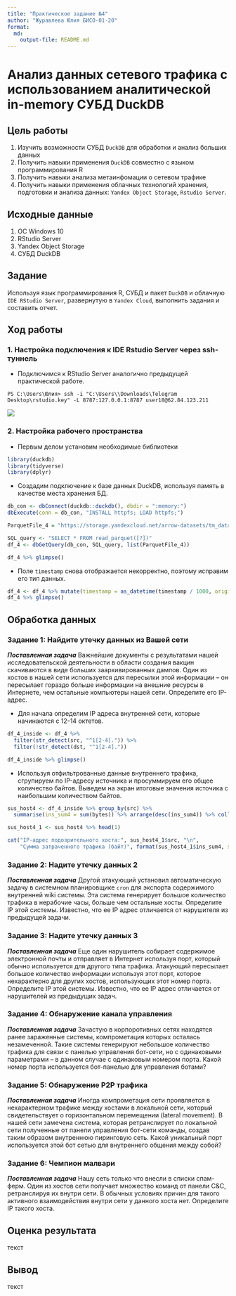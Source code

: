 ```yaml
---
title: "Практическое задание №4"
author: "Журавлева Юлия БИСО-01-20"
format:   
  md:
    output-file: README.md
---
```


# Анализ данных сетевого трафика с использованием аналитической in-memory СУБД DuckDB

## Цель работы

1. Изучить возможности СУБД `DuckDB` для обработки и анализ больших данных
2. Получить навыки применения `DuckDB` совместно с языком программирования R
3. Получить навыки анализа метаинфомации о сетевом трафике
4. Получить навыки применения облачных технологий хранения, подготовки и анализа данных: `Yandex Object Storage`, `Rstudio Server`.

## Исходные данные

1. ОС Windows 10
2. RStudio Server
3. Yandex Object Storage
4. СУБД DuckDB

## Задание

Используя язык программирования R, СУБД и пакет
`DuckDB` и облачную `IDE RStudio Server`, развернутую в
`Yandex Cloud`, выполнить задания и составить отчет.

## Ход работы

### 1. Настройка подключения к IDE Rstudio Server через ssh-туннель

- Подключимся к RStudio Server аналогично предыдущей практической работе. 

```{}
PS C:\Users\Юлия> ssh -i "C:\Users\\Downloads\Telegram Desktop\rstudio.key" -L 8787:127.0.0.1:8787 user18@62.84.123.211
```

![](screen/1.png)

### 2. Настройка рабочего пространства

- Первым делом установим необходимые библиотеки

```r
library(duckdb)
library(tidyverse)
library(dplyr)
```

- Создадим подключение к базе данных DuckDB, используя память в качестве места хранения БД.

```r
db_con <- dbConnect(duckdb::duckdb(), dbdir = ":memory:")
dbExecute(conn = db_con, "INSTALL httpfs; LOAD httpfs;")
```
```r
ParquetFile_4 = "https://storage.yandexcloud.net/arrow-datasets/tm_data.pqt"

SQL_query <- "SELECT * FROM read_parquet([?])"
df_4 <- dbGetQuery(db_con, SQL_query, list(ParquetFile_4))

df_4 %>% glimpse()
```

- Поле `timestamp` снова отображается некорректно, поэтому исправим его тип данных.

```r
df_4 <- df_4 %>% mutate(timestamp = as_datetime(timestamp / 1000, origin = "1970-01-01", tz = "UTC"))
df_4 %>% glimpse()
```

## Обработка данных

### Задание 1: Найдите утечку данных из Вашей сети

***Поставленная задача***
Важнейшие документы с результатами нашей исследовательской деятельности в области создания вакцин скачиваются в виде больших заархивированных дампов. Один из хостов в нашей сети используется для пересылки этой информации – он пересылает гораздо больше информации на внешние ресурсы в Интернете, чем остальные компьютеры нашей сети. Определите его IP-адрес.

- Для начала определим IP адреса внутренней сети, которые начинаются с 12-14 октетов.

```r
df_4_inside <- df_4 %>%
  filter(str_detect(src, "^1[2-4].")) %>%
  filter(!str_detect(dst, "^1[2-4]."))

df_4_inside %>% glimpse()
```

- Используя отфильтрованные данные внутреннего трафика, сгрупируем по IP-адресу источника и просуммируем его общее количество байтов. Выведем на экран итоговые значения источика с наибольшим количеством байтов.

```r
sus_host4 <- df_4_inside %>% group_by(src) %>% 
  summarise(ins_sum4 = sum(bytes)) %>% arrange(desc(ins_sum4)) %>% collect()

sus_host4_1 <- sus_host4 %>% head(1)

cat("IP-адрес подозрительного хоста:", sus_host4_1$src, "\n", 
    "Сумма затраченного трафика (байт)", format(sus_host4_1$ins_sum4, scientific = FALSE))
```

### Задание  2: Надите утечку данных 2

***Поставленная задача***
Другой атакующий установил автоматическую задачу в системном планировщике `cron` для экспорта содержимого внутренней wiki системы. Эта система генерирует большое количество трафика в нерабочие часы, больше чем остальные хосты. Определите IP этой системы. Известно, что ее IP адрес отличается от нарушителя из предыдущей задачи.




### Задание 3: Надите утечку данных 3

***Поставленная задача***
Еще один нарушитель собирает содержимое электронной почты и отправляет в Интернет используя порт, который обычно используется для другого типа трафика. Атакующий пересылает большое количество информации используя этот порт, которое нехарактерно для других хостов, использующих этот номер порта. Определите IP этой системы. Известно, что ее IP адрес отличается от нарушителей из предыдущих задач.




### Задание 4: Обнаружение канала управления

***Поставленная задача***
Зачастую в корпоротивных сетях находятся ранее зараженные системы, компрометация которых осталась незамеченной. Такие системы генерируют небольшое количество трафика для связи с панелью управления бот-сети, но с одинаковыми параметрами – в данном случае с одинаковым номером порта. Какой номер порта используется бот-панелью для управления ботами?





### Задание 5: Обнаружение P2P трафика

***Поставленная задача***
Иногда компрометация сети проявляется в нехарактерном трафике между хостами в локальной сети, который свидетельствует о горизонтальном перемещении (lateral movement). В нашей сети замечена система, которая ретранслирует по локальной сети полученные от панели управления бот-сети команды, создав таким образом внутреннюю пиринговую сеть. Какой уникальный порт используется этой бот сетью для внутреннего общения между собой?







### Задание 6: Чемпион малвари

***Поставленная задача***
Нашу сеть только что внесли в списки спам-ферм. Один из хостов сети получает множество команд от панели C&C, ретранслируя их внутри сети. В обычных условиях причин для такого активного взаимодействия внутри сети у данного хоста нет. Определите IP такого хоста.








## Оценка результата

текст

## Вывод

текст